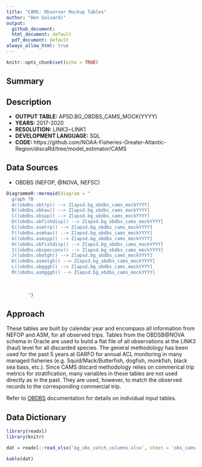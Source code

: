 ```yaml
---
title: "CAMS: Observer Mockup Tables"
author: "Ben Galuardi"
output:
  github_document:
  html_document: default
  pdf_document: default
always_allow_html: true
---
```


```r
knitr::opts_chunk$set(echo = TRUE)
```

## Summary


## Description

- **OUTPUT TABLE:** APSD.BG_OBDBS_CAMS_MOCK(YYYY)
- **YEARS:** 2017-2020
- **RESOLUTION:** LINK3~LINK1
- **DEVELOPMENT LANGUAGE:** SQL
- **CODE:** https://github.com/NOAA-Fisheries-Greater-Atlantic-Region/discaRd/tree/model_estimator/CAMS


## Data Sources
- OBDBS (NEFOP, @NOVA, NEFSC)


```r
DiagrammeR::mermaid(diagram = "
  graph TB  
  A((obdbs.obtrp)) --> Z[apsd.bg_obdbs_cams_mockYYYY]
  B((obdbs.obhau)) --> Z[apsd.bg_obdbs_cams_mockYYYY]
  C((obdbs.obspp)) --> Z[apsd.bg_obdbs_cams_mockYYYY]
  D((obdbs.obfishdisp)) --> Z[apsd.bg_obdbs_cams_mockYYYY]
  E((obdbs.asmtrp)) --> Z[apsd.bg_obdbs_cams_mockYYYY]
  F((obdbs.asmhau)) --> Z[apsd.bg_obdbs_cams_mockYYYY]
  G((obdbs.asmspp)) --> Z[apsd.bg_obdbs_cams_mockYYYY]
  H((obdbs.obfishdisp)) --> Z[apsd.bg_obdbs_cams_mockYYYY]
  I((obdbs.obspecconv)) --> Z[apsd.bg_obdbs_cams_mockYYYY]
  J((obdbs.obotgh)) --> Z[apsd.bg_obdbs_cams_mockYYYY]
  K((obdbs.asmotgh)) --> Z[apsd.bg_obdbs_cams_mockYYYY]
  L((obdbs.obgggh)) --> Z[apsd.bg_obdbs_cams_mockYYYY]
  M((obdbs.asmgggh)) --> Z[apsd.bg_obdbs_cams_mockYYYY]
  
 
  
        ")
```
## Approach

These tables are built by calendar year and encompass all information from NEFOP and ASM, for all observed trips. Tables from the OBDSB@NOVA schema in Oracle are used to build a flat file of all observations at the LINK3 (haul) level for all discarded species. The general methodology has been used for the past 5 years at GARFO for annual ACL monitoring in many managed fisheries (e.g. Squid/Mack/Butterfish, dogfish, monkfish, black sea bass, etc.). Since CAMS discard methodology relies on commerical trip metrics for stratification, many variables in these tables are not used directly as in the past. They are used, however, to match the observed records to the corresponding commercial trip. 

Refer to [OBDBS](http://nova.nefsc.noaa.gov/datadict/) documentation for details on individual input tables. 

## Data Dictionary

```r

library(readxl)
library(knitr)

dat = readxl::read_xlsx('bg_obs_catch_columns.xlsx', sheet = 'obs_cams')

kable(dat)

```

